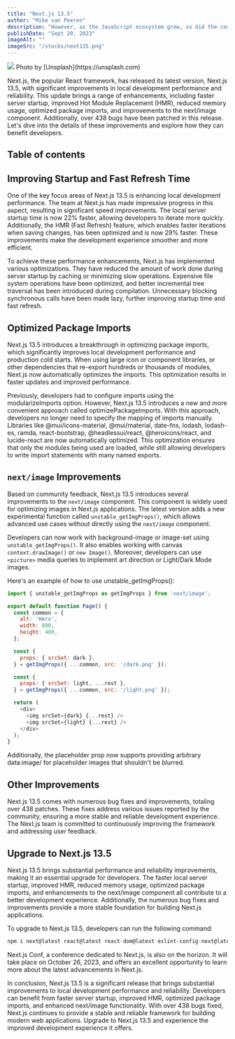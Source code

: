 ```yaml
---
title: "Next.js 13.5"
author: "Mike van Peeren"
description: "However, as the JavaScript ecosystem grew, so did the complexity and slowness of the development process. Enter Bun 1.0"
publishDate: "Sept 20, 2023"
imageAlt: ""
imageSrc: "/stocks/next135.png"
---
```



<figcaption>
  <img className="mb-0" src="/stocks/next135.png" />
  Photo by [Unsplash](https://unsplash.com)
</figcaption>

Next.js, the popular React framework, has released its latest version, Next.js 13.5, with significant improvements in local development performance and reliability. This update brings a range of enhancements, including faster server startup, improved Hot Module Replacement (HMR), reduced memory usage, optimized package imports, and improvements to the next/image component. Additionally, over 438 bugs have been patched in this release. Let's dive into the details of these improvements and explore how they can benefit developers.

## Table of contents

## Improving Startup and Fast Refresh Time

One of the key focus areas of Next.js 13.5 is enhancing local development performance. The team at Next.js has made impressive progress in this aspect, resulting in significant speed improvements. The local server startup time is now 22% faster, allowing developers to iterate more quickly. Additionally, the HMR (Fast Refresh) feature, which enables faster iterations when saving changes, has been optimized and is now 29% faster. These improvements make the development experience smoother and more efficient.

To achieve these performance enhancements, Next.js has implemented various optimizations. They have reduced the amount of work done during server startup by caching or minimizing slow operations. Expensive file system operations have been optimized, and better incremental tree traversal has been introduced during compilation. Unnecessary blocking synchronous calls have been made lazy, further improving startup time and fast refresh.

## Optimized Package Imports

Next.js 13.5 introduces a breakthrough in optimizing package imports, which significantly improves local development performance and production cold starts. When using large icon or component libraries, or other dependencies that re-export hundreds or thousands of modules, Next.js now automatically optimizes the imports. This optimization results in faster updates and improved performance.

Previously, developers had to configure imports using the modularizeImports option. However, Next.js 13.5 introduces a new and more convenient approach called optimizePackageImports. With this approach, developers no longer need to specify the mapping of imports manually. Libraries like @mui/icons-material, @mui/material, date-fns, lodash, lodash-es, ramda, react-bootstrap, @headlessui/react, @heroicons/react, and lucide-react are now automatically optimized. This optimization ensures that only the modules being used are loaded, while still allowing developers to write import statements with many named exports.

## `next/image` Improvements

Based on community feedback, Next.js 13.5 introduces several improvements to the `next/image` component. This component is widely used for optimizing images in Next.js applications. The latest version adds a new experimental function called `unstable_getImgProps()`, which allows advanced use cases without directly using the `next/image` component.

Developers can now work with background-image or image-set using `unstable_getImgProps()`. It also enables working with canvas `context.drawImage()` or `new Image()`. Moreover, developers can use `<picture>` media queries to implement art direction or Light/Dark Mode images.

Here's an example of how to use unstable_getImgProps():

```js
import { unstable_getImgProps as getImgProps } from 'next/image';

export default function Page() {
  const common = {
    alt: 'Hero',
    width: 800,
    height: 400,
  };

  const {
    props: { srcSet: dark },
  } = getImgProps({ ...common, src: '/dark.png' });

  const {
    props: { srcSet: light, ...rest },
  } = getImgProps({ ...common, src: '/light.png' });

  return (
    <div>
      <img srcSet={dark} {...rest} />
      <img srcSet={light} {...rest} />
    </div>
  );
}
```

Additionally, the placeholder prop now supports providing arbitrary data:image/ for placeholder images that shouldn't be blurred.

## Other Improvements

Next.js 13.5 comes with numerous bug fixes and improvements, totaling over 438 patches. These fixes address various issues reported by the community, ensuring a more stable and reliable development experience. The Next.js team is committed to continuously improving the framework and addressing user feedback.

## Upgrade to Next.js 13.5

Next.js 13.5 brings substantial performance and reliability improvements, making it an essential upgrade for developers. The faster local server startup, improved HMR, reduced memory usage, optimized package imports, and enhancements to the next/image component all contribute to a better development experience. Additionally, the numerous bug fixes and improvements provide a more stable foundation for building Next.js applications.

To upgrade to Next.js 13.5, developers can run the following command:

```js
npm i next@latest react@latest react-dom@latest eslint-config-next@latest
```

Next.js Conf, a conference dedicated to Next.js, is also on the horizon. It will take place on October 26, 2023, and offers an excellent opportunity to learn more about the latest advancements in Next.js.

In conclusion, Next.js 13.5 is a significant release that brings substantial improvements to local development performance and reliability. Developers can benefit from faster server startup, improved HMR, optimized package imports, and enhanced next/image functionality. With over 438 bugs fixed, Next.js continues to provide a stable and reliable framework for building modern web applications. Upgrade to Next.js 13.5 and experience the improved development experience it offers.